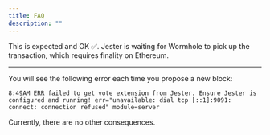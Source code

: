 ```yaml
---
title: FAQ
description: ""
---
```



<Collapse summary="I'm seeing a lot of <code>info</code> level logs with the error: <code>404:Not Found - waiting for wormhole to pickup tx.</code>">
This is expected and OK ✅.  
Jester is waiting for Wormhole to pick up the transaction, which requires finality on Ethereum.
</Collapse>

---

<Collapse summary="What happens if I'm a Validator and I don't run Jester?">
You will see the following error each time you propose a new block:

```log
8:49AM ERR failed to get vote extension from Jester. Ensure Jester is configured and running! err="unavailable: dial tcp [::1]:9091: connect: connection refused" module=server
```

Currently, there are no other consequences.
</Collapse>



